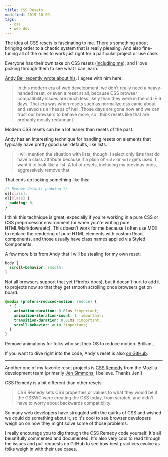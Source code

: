 ```yaml
---
title: CSS Resets
modified: 2019-10-09
tags:
  - css 
  - web dev
---
```


The idea of CSS resets is fascinating to me. There's something about bringing order to a chaotic system that is really pleasing. And also fine-tuning all of the rules to work just right for a particular project or use case. 

Everyone has their own take on CSS resets ([including me](https://github.com/chasemccoy/kit/blob/master/src/components/CSSReset/index.js)), and I love picking through them to see what I can learn. 

[Andy Bell recently wrote about his](https://hankchizljaw.com/wrote/a-modern-css-reset/). I agree with him here:

> In this modern era of web development, we don’t really need a heavy-handed reset, or even a reset at all, because CSS browser compatibility issues are much less likely than they were in the old IE 6 days. That era was when resets such as normalize.css came about and saved us all heaps of hell. Those days are gone now and we can trust our browsers to behave more, so I think resets like that are probably mostly redundant.

Modern CSS resets can be a lot leaner than resets of the past. 

Andy has an interesting technique for handling resets on elements that typically have pretty good user defaults, like lists.

> I will mention the situation with lists, though. I select only lists that do have a class attribute because if a plain ol’ `<ul>` or `<ol>` gets used, I want it to look like a list. A lot of resets, including my previous ones, aggressively remove that.

That ends up looking something like this:

```css
/* Remove default padding */
ul[class],
ol[class] {
  padding: 0;
}
```

I think this technique is great, expecially if you're working in a pure CSS or CSS preprocessor environment (or when you're writing pure HTML/Markdown/etc). This doesn't work for me because I often use MDX to replace the rendering of pure HTML elements with custom React components, and those usually have class names applied via Styled Components.

A few more bits from Andy that I will be stealing for my own reset:

```css
body {
  scroll-behavior: smooth;
}
```

Not all browsers support that yet (Firefox does), but it doesn't hurt to add it to projects now so that they get smooth scrolling once browsers get on board. 

```css
@media (prefers-reduced-motion: reduce) {
  * {
    animation-duration: 0.01ms !important;
    animation-iteration-count: 1 !important;
    transition-duration: 0.01ms !important;
    scroll-behavior: auto !important;
  }
}
```

Remove animations for folks who set their OS to reduce motion. Brilliant.

If you want to dive right into the code, Andy's reset is also [on GitHub](https://github.com/hankchizljaw/modern-css-reset).

---

Another one of my favorite reset projects is [CSS Remedy](https://github.com/mozdevs/cssremedy) from the Mozilla development team (primarily [Jen Simmons](https://jensimmons.com/), I believe. Thanks Jen!)

CSS Remedy is a bit different than other resets: 

> CSS Remedy sets CSS properties or values to what they would be if the CSSWG were creating the CSS today, from scratch, and didn't have to worry about backwards compatibility.

So many web developers have struggled with the quirks of CSS and wished we could do something about it, so it's cool to see browser developers weigh on on how they might solve some of those problems. 

I really encourage you to dig through the CSS Remedy code yourself. It's all beuatifully commented and documented. It's also very cool to read through the issues and pull requests on GitHub to see how best practices evolve as folks weigh in with their use cases.